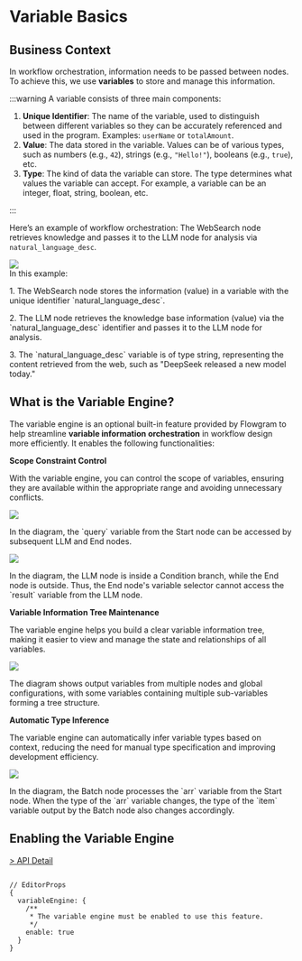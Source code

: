# Variable Basics

## Business Context

In workflow orchestration, information needs to be passed between nodes. To achieve this, we use **variables** to store and manage this information.

:::warning A variable consists of three main components:

1. **Unique Identifier**: The name of the variable, used to distinguish between different variables so they can be accurately referenced and used in the program. Examples: `userName` or `totalAmount`.
2. **Value**: The data stored in the variable. Values can be of various types, such as numbers (e.g., `42`), strings (e.g., `"Hello!"`), booleans (e.g., `true`), etc.
3. **Type**: The kind of data the variable can store. The type determines what values the variable can accept. For example, a variable can be an integer, float, string, boolean, etc.

:::

Here’s an example of workflow orchestration: The WebSearch node retrieves knowledge and passes it to the LLM node for analysis via `natural_language_desc`.

<div style={{display: 'flex', gap: '20px'}}>
  <img style={{width: "50%"}} loading="lazy" src="/variable/variable-biz-context-websearch-llm.png" />
  <div>
    In this example:
    <p style={{marginTop: 10}}>1. The WebSearch node stores the information (value) in a variable with the unique identifier `natural_language_desc`.</p>
    <p style={{marginTop: 5}}>2. The LLM node retrieves the knowledge base information (value) via the `natural_language_desc` identifier and passes it to the LLM node for analysis.</p>
    <p style={{marginTop: 5}}>3. The `natural_language_desc` variable is of type string, representing the content retrieved from the web, such as "DeepSeek released a new model today."</p>
  </div>
</div>

## What is the Variable Engine?

The variable engine is an optional built-in feature provided by Flowgram to help streamline **variable information orchestration** in workflow design more efficiently. It enables the following functionalities:

<div style={{ display: "grid", gridTemplateColumns: "1fr 1fr", gap: "25px" }}>
  <div style={{ gridColumn: "span 2" }}>
    <b>Scope Constraint Control</b>
    <p className="rs-tip">With the variable engine, you can control the scope of variables, ensuring they are available within the appropriate range and avoiding unnecessary conflicts.</p>
    <div style={{display: "flex", gap: "25px"}}>
      <div>
        <img loading="lazy" src="/variable/variable-scope-feature-1.png" />
        <p style={{marginTop: '10px'}}>In the diagram, the `query` variable from the Start node can be accessed by subsequent LLM and End nodes.</p>
      </div>
      <div>
        <img loading="lazy" src="/variable/variable-scope-feature-2.png" />
        <p style={{marginTop: '10px'}}>In the diagram, the LLM node is inside a Condition branch, while the End node is outside. Thus, the End node's variable selector cannot access the `result` variable from the LLM node.</p>
      </div>
    </div>
  </div>
  <div>
    <b>Variable Information Tree Maintenance</b>
    <p className="rs-tip">The variable engine helps you build a clear variable information tree, making it easier to view and manage the state and relationships of all variables.</p>
    <img loading="lazy" src="/variable/variable-tree-management.gif" />
    <p style={{marginTop: '10px'}}>The diagram shows output variables from multiple nodes and global configurations, with some variables containing multiple sub-variables forming a tree structure.</p>
  </div>
  <div>
    <b>Automatic Type Inference</b>
    <p className="rs-tip">The variable engine can automatically infer variable types based on context, reducing the need for manual type specification and improving development efficiency.</p>
    <img loading="lazy" src="/variable/variable-batch-auto-infer.gif" />
    <p style={{marginTop: '10px'}}>In the diagram, the Batch node processes the `arr` variable from the Start node. When the type of the `arr` variable changes, the type of the `item` variable output by the Batch node also changes accordingly.</p>
  </div>
</div>

## Enabling the Variable Engine

[> API Detail](https://flowgram.ai/auto-docs/editor/interfaces/VariablePluginOptions.html)

```tsx pure title="use-editor-props.ts" {3}

// EditorProps
{
  variableEngine: {
    /**
     * The variable engine must be enabled to use this feature.
     */
    enable: true
  }
}
```